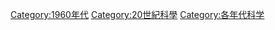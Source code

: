 {{DecadeCategoryNav|decade=1960|topic=科學}}

[[Category:1960年代|Category:1960年代]]
[[Category:20世紀科學|Category:20世紀科學]]
[[Category:各年代科学|Category:各年代科学]]